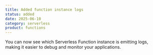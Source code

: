 ```yaml
---
title: Added function instance logs
status: added
date: 2025-06-10
category: serverless
product: functions
---
```


You can now see which Serverless Function instance is emitting logs, making it easier to debug and monitor your applications.

